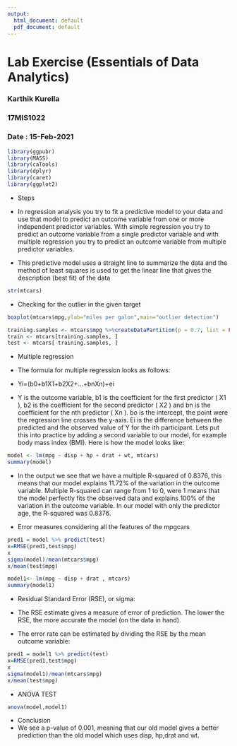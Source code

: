 ```yaml
---
output:
  html_document: default
  pdf_document: default
---
```

# Lab Exercise (Essentials of Data Analytics)
### Karthik Kurella
### 17MIS1022
### Date : 15-Feb-2021
```r
library(ggpubr)
library(MASS)
library(caTools)
library(dplyr)
library(caret)
library(ggplot2)

```

* Steps 
* In regression analysis you try to fit a predictive model to your data and use that model to predict an outcome variable from one or more independent predictor variables. With simple regression you try to predict an outcome variable from a single predictor variable and with multiple regression you try to predict an outcome variable from multiple predictor variables.

* This predictive model uses a straight line to summarize the data and the method of least squares is used to get the linear line that gives the description (best fit) of the data

```r
str(mtcars)
```
* Checking for the outlier in the given target
```r
boxplot(mtcars$mpg,ylab="miles per galon",main="outlier detection")
```

```r
training.samples <- mtcars$mpg %>%createDataPartition(p = 0.7, list = FALSE)
train <- mtcars[training.samples, ]
test <- mtcars[-training.samples, ]
```
* Multiple regression
* The formula for multiple regression looks as follows:

* Yi=(b0+b1X1+b2X2+...+bnXn)+ei 
* Y  is the outcome variable,  b1  is the coefficient for the first predictor ( X1 ),  b2  is the coefficient for the second predictor ( X2 ) and  bn  is the coefficient for the nth predictor ( Xn ).  bo  is the intercept, the point were the regression line crosses the y-axis. Ei is the difference between the predicted and the observed value of  Y  for the ith participant. Lets put this into practice by adding a second variable to our model, for example body mass index (BMI). Here is how the model looks like:

```r
model <- lm(mpg ~ disp + hp + drat + wt, mtcars)
summary(model)
```
* In the output we see that we have a multiple R-squared of 0.8376, this means that our model explains 11.72% of the variation in the outcome variable. Multiple R-squared can range from 1 to 0, were 1 means that the model perfectly fits the observed data and explains 100% of the variation in the outcome variable. In our model with only the predictor age, the R-squared was 0.8376. 

* Error measures considering all the features of the mpgcars
```r
pred1 = model %>% predict(test)
x=RMSE(pred1,test$mpg)
x
sigma(model)/mean(mtcars$mpg)
x/mean(test$mpg)
```


```r
model1<- lm(mpg ~ disp + drat , mtcars)
summary(model1)
```

* Residual Standard Error (RSE), or sigma:

* The RSE estimate gives a measure of error of prediction. The lower the RSE, the more accurate the model (on the data in hand).

* The error rate can be estimated by dividing the RSE by the mean outcome variable:
```r
pred1 = model1 %>% predict(test)
x=RMSE(pred1,test$mpg)
x
sigma(model1)/mean(mtcars$mpg)
x/mean(test$mpg)
```
* ANOVA TEST 
```r
anova(model,model1)
```
* Conclusion
* We see a p-value of 0.001, meaning that our old model gives a better prediction than the old model which uses disp, hp,drat and wt.


